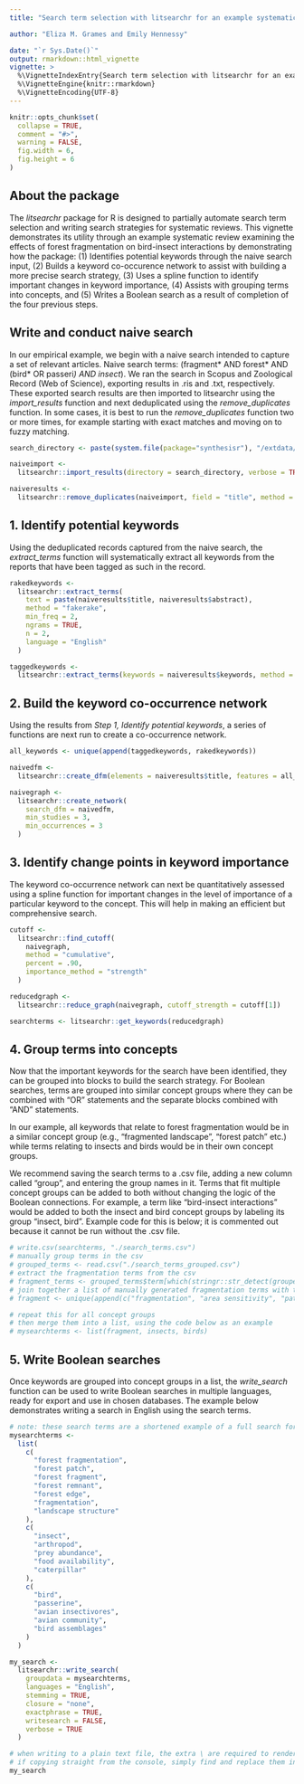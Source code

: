 ```yaml
---
title: "Search term selection with litsearchr for an example systematic review of the effects of forest fragmentation on bird-insect interactions"

author: "Eliza M. Grames and Emily Hennessy"

date: "`r Sys.Date()`"
output: rmarkdown::html_vignette
vignette: >
  %\VignetteIndexEntry{Search term selection with litsearchr for an example systematic review of the effects of forest fragmentation on bird-insect interactions}
  %\VignetteEngine{knitr::rmarkdown}
  %\VignetteEncoding{UTF-8}
---
```



```r
knitr::opts_chunk$set(
  collapse = TRUE,
  comment = "#>",
  warning = FALSE,
  fig.width = 6,
  fig.height = 6
)
```

## About the package  
The *litsearchr* package for R is designed to partially automate search term selection and writing search strategies for systematic reviews. This vignette demonstrates its utility through an example systematic review examining the effects of forest fragmentation on bird-insect interactions by demonstrating how the package: (1) Identifies potential keywords through the naive search input, (2) Builds a keyword co-occurence network to assist with building a more precise search strategy, (3) Uses a spline function to identify important changes in keyword importance, (4) Assists with grouping terms into concepts, and (5) Writes a Boolean search as a result of completion of the four previous steps.

## Write and conduct naive search
In our empirical example, we begin with a naive search intended to capture a set of relevant articles. Naive search terms: (fragment* AND forest* AND (bird* OR passeri*) AND insect*). We ran the search in Scopus and Zoological Record (Web of Science), exporting results in .ris and .txt, respectively. These exported search results are then imported to litsearchr using the *import_results* function and next deduplicated using the *remove_duplicates* function. In some cases, it is best to run the *remove_duplicates* function two or more times, for example starting with exact matches and moving on to fuzzy matching. 

```r
search_directory <- paste(system.file(package="synthesisr"), "/extdata/", sep="")

naiveimport <-
  litsearchr::import_results(directory = search_directory, verbose = TRUE)

naiveresults <-
  litsearchr::remove_duplicates(naiveimport, field = "title", method = "exact")
```



## 1. Identify potential keywords

Using the deduplicated records captured from the naive search, the *extract_terms* function will systematically extract all keywords from the reports that have been tagged as such in the record.

```r
rakedkeywords <-
  litsearchr::extract_terms(
    text = paste(naiveresults$title, naiveresults$abstract),
    method = "fakerake",
    min_freq = 2,
    ngrams = TRUE,
    n = 2,
    language = "English"
  )

taggedkeywords <-
  litsearchr::extract_terms(keywords = naiveresults$keywords, method = "tagged")
```



## 2. Build the keyword co-occurrence network
Using the results from *Step 1, Identify potential keywords*, a series of functions are next run to create a co-occurrence network. 


```r
all_keywords <- unique(append(taggedkeywords, rakedkeywords))

naivedfm <-
  litsearchr::create_dfm(elements = naiveresults$title, features = all_keywords)

naivegraph <-
  litsearchr::create_network(
    search_dfm = naivedfm,
    min_studies = 3,
    min_occurrences = 3
  )
```



## 3. Identify change points in keyword importance 
The keyword co-occurrence network can next be quantitatively assessed using a spline function for important changes in the level of importance of a particular keyword to the concept. This will help in making an efficient but comprehensive search. 

```r
cutoff <-
  litsearchr::find_cutoff(
    naivegraph,
    method = "cumulative",
    percent = .90,
    importance_method = "strength"
  )

reducedgraph <-
  litsearchr::reduce_graph(naivegraph, cutoff_strength = cutoff[1])

searchterms <- litsearchr::get_keywords(reducedgraph)
```

## 4. Group terms into concepts
Now that the important keywords for the search have been identified, they can be grouped into blocks to build the search strategy. For Boolean searches, terms are grouped into similar concept groups where they can be combined with "OR" statements and the separate blocks combined with "AND" statements.

In our example, all keywords that relate to forest fragmentation would be in a similar concept group (e.g., "fragmented landscape", "forest patch" etc.) while terms relating to insects and birds would be in their own concept groups.

We recommend saving the search terms to a .csv file, adding a new column called "group", and entering the group names in it. Terms that fit multiple concept groups can be added to both without changing the logic of the Boolean connections. For example, a term like "bird-insect interactions" would be added to both the insect and bird concept groups by labeling its group "insect, bird". Example code for this is below; it is commented out because it cannot be run without the .csv file.

```r

# write.csv(searchterms, "./search_terms.csv")
# manually group terms in the csv
# grouped_terms <- read.csv("./search_terms_grouped.csv")
# extract the fragmentation terms from the csv
# fragment_terms <- grouped_terms$term[which(stringr::str_detect(grouped_terms$group, "fragment"))]
# join together a list of manually generated fragmentation terms with the ones from the csv
# fragment <- unique(append(c("fragmentation", "area sensitivity", "patch size")), fragment_terms)

# repeat this for all concept groups
# then merge them into a list, using the code below as an example
# mysearchterms <- list(fragment, insects, birds)

```



## 5. Write Boolean searches
Once keywords are grouped into concept groups in a list, the *write_search* function can be used to write Boolean searches in multiple languages, ready for export and use in chosen databases. The example below demonstrates writing a search in English using the search terms.


```r
# note: these search terms are a shortened example of a full search for illustration purposes only
mysearchterms <-
  list(
    c(
      "forest fragmentation",
      "forest patch",
      "forest fragment",
      "forest remnant",
      "forest edge",
      "fragmentation",
      "landscape structure"
    ),
    c(
      "insect",
      "arthropod",
      "prey abundance",
      "food availability",
      "caterpillar"
    ),
    c(
      "bird",
      "passerine",
      "avian insectivores",
      "avian community",
      "bird assemblages"
    )
  )

my_search <-
  litsearchr::write_search(
    groupdata = mysearchterms,
    languages = "English",
    stemming = TRUE,
    closure = "none",
    exactphrase = TRUE,
    writesearch = FALSE,
    verbose = TRUE
  )

# when writing to a plain text file, the extra \ are required to render the * and " properly
# if copying straight from the console, simply find and replace them in a text editor
my_search

```
